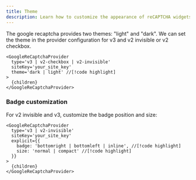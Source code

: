 ```yaml
---
title: Theme
description: Learn how to customize the appearance of reCAPTCHA widgets
---
```


The google recaptcha provides two themes: "light" and "dark". We can set the theme in the provider configuration for v3 and v2 invisible or v2 checkbox.

```tsx
<GoogleReCaptchaProvider
  type='v3 | v2-checkbox | v2-invisible'
  siteKey='your_site_key'
  theme='dark | light' //[!code highlight]
>
  {children}
</GoogleReCaptchaProvider>
```

### Badge customization

For v2 invisible and v3, customize the badge position and size:

```tsx
<GoogleReCaptchaProvider
  type='v3 | v2-invisible'
  siteKey='your_site_key'
  explicit={{
    badge: 'bottomright | bottomleft | inline', //[!code highlight]
    size: 'normal | compact' //[!code highlight]
  }}
>
  {children}
</GoogleReCaptchaProvider>
```
